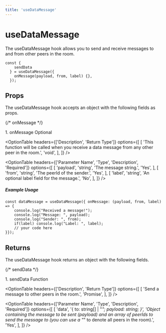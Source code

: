 ```yaml
---
title: 'useDataMessage'
---
```



# useDataMessage

The useDataMessage hook allows you to send and receive messages to and from other peers in the room.

```tsx
const {
    sendData
  } = useDataMessage({
    onMessage(payload, from, label) {},
  });
```

## Props
The useDataMessage hook accepts an object with the following fields as props.

{/* onMessage */}
<div className="flex mt-5">
    <span className="font-mono font-semibold">1. onMessage</span>
    <span className="ml-2">
        <Pill>Optional</Pill>
    </span>
</div>

<OptionTable
  headers={['Description', 'Return Type']}
  options={[
    [
      'This function will be called when you receive a data message from any other peer in the room.',
      'void',
    ],
  ]}
/>

<OptionTable
  headers={['Parameter Name', 'Type', 'Description', 'Required']}
  options={[
    [
      'payload',
      'string',
      'The message string.',
      'Yes',
    ],
    [
      'from',
      'string',
      'The peerId of the sender.',
      'Yes',
    ],
    [
      'label',
      'string',
      'An optional label field for the message.',
      'No',
    ],
  ]}
/>

##### Example Usage

```tsx
const dataMessage = useDataMessage({ onMessage: (payload, from, label) => {
	console.log("Received a message!");
	console.log("Message: ", payload);
    console.log("Sender: ", from);
    if(label) console.log("Label: ", label);
    // your code here
}});
```

## Returns
The useDataMessage hook returns an object with the following fields.

{/* sendData */}
<div className="flex mt-5">
    <span className="font-mono font-semibold">1. sendData</span>
    <span className="ml-2">
        <Pill>Function</Pill>
    </span>
</div>

<OptionTable
  headers={['Description', 'Return Type']}
  options={[
    [
      'Send a message to other peers in the room.',
      'Promise<Room>',
    ],
  ]}
/>

<OptionTable
  headers={['Parameter Name', 'Type', 'Description', 'Required']}
  options={[
    [
      'data',
      '{ to: string[] | "*"; payload: string; }',
      'Object containing the message to be sent (payload) and an array of peerIds to send the message to (you can use a "*" to denote all peers in the room).',
      'Yes',
    ],
  ]}
/>